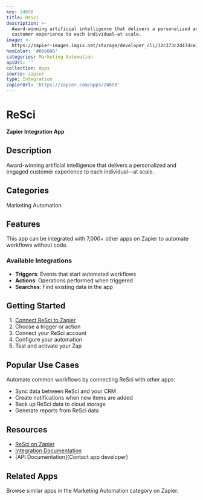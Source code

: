 ```yaml
---
key: 24658
title: ReSci
description: >-
  Award-winning artificial intelligence that delivers a personalized and engaged
  customer experience to each individual—at scale.
image: >-
  https://zapier-images.imgix.net/storage/developer_cli/12c373c2d47dce74faf32fc988b3408e.png?auto=format%2Ccompress&ixlib=python-3.0.0&q=50
hexColor: '#000000'
categories: Marketing Automation
apiUrl: ''
collection: Apps
source: zapier
type: Integration
zapierUrl: 'https://zapier.com/apps/24658'
---
```

# ReSci

**Zapier Integration App**

## Description

Award-winning artificial intelligence that delivers a personalized and engaged customer experience to each individual—at scale.

## Categories

Marketing Automation

## Features

This app can be integrated with 7,000+ other apps on Zapier to automate workflows without code.

### Available Integrations

- **Triggers**: Events that start automated workflows
- **Actions**: Operations performed when triggered
- **Searches**: Find existing data in the app

## Getting Started

1. [Connect ReSci to Zapier](https://zapier.com/apps/24658)
2. Choose a trigger or action
3. Connect your ReSci account
4. Configure your automation
5. Test and activate your Zap

## Popular Use Cases

Automate common workflows by connecting ReSci with other apps:

- Sync data between ReSci and your CRM
- Create notifications when new items are added
- Back up ReSci data to cloud storage
- Generate reports from ReSci data

## Resources

- [ReSci on Zapier](https://zapier.com/apps/24658)
- [Integration Documentation](https://zapier.com/apps/24658/integrations)
- [API Documentation](Contact app developer)

## Related Apps

Browse similar apps in the Marketing Automation category on Zapier.
